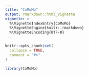 ```yaml
---
title: "CoMoMo"
output: rmarkdown::html_vignette
vignette: >
  %\VignetteIndexEntry{CoMoMo}
  %\VignetteEngine{knitr::rmarkdown}
  %\VignetteEncoding{UTF-8}
---
```


```r
knitr::opts_chunk$set(
  collapse = TRUE,
  comment = "#>"
)
```

```r
library(CoMoMo)
```
